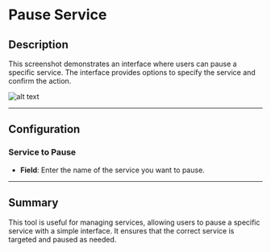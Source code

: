 # Pause Service

## Description

This screenshot demonstrates an interface where users can pause a specific service. The interface provides options to specify the service and confirm the action.

![alt text](../../assets/windows-services/pause-service.png)

---

## Configuration

### Service to Pause

- **Field**: Enter the name of the service you want to pause.

---

## Summary

This tool is useful for managing services, allowing users to pause a specific service with a simple interface. It ensures that the correct service is targeted and paused as needed.